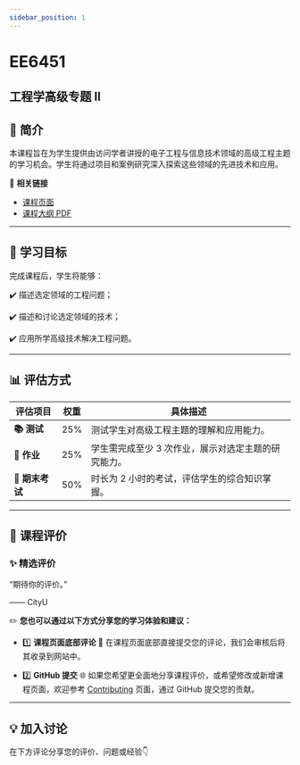 ```yaml
---
sidebar_position: 1
---
```


# EE6451
## 工程学高级专题 II

## **📘 简介**
本课程旨在为学生提供由访问学者讲授的电子工程与信息技术领域的高级工程主题的学习机会。学生将通过项目和案例研究深入探索这些领域的先进技术和应用。

🔗 **相关链接**
- [课程页面](https://www.cityu.edu.hk/catalogue/pg/202425/course/EE6451.htm)
- [课程大纲 PDF](https://www.cityu.edu.hk/catalogue/pg/202425/course/EE6451.pdf)

---

## **🎯 学习目标**

完成课程后，学生将能够：

✔️ 描述选定领域的工程问题；

✔️ 描述和讨论选定领域的技术；

✔️ 应用所学高级技术解决工程问题。

---

## **📊 评估方式**

| **评估项目**          | **权重** | **具体描述**                                                                                       |
|----------------------|---------|---------------------------------------------------------------------------------------------------|
| **📚 测试**            | 25%     | 测试学生对高级工程主题的理解和应用能力。                                                          |
| **📝 作业**           | 25%     | 学生需完成至少 3 次作业，展示对选定主题的研究能力。                                                |
| **📖 期末考试**       | 50%     | 时长为 2 小时的考试，评估学生的综合知识掌握。                                                     |

---

## **💬 课程评价**

### ✨ **精选评价**
<div className={commentStyles.commentBox}>
    <p className={commentStyles.commentText}>
        “期待你的评价。”
    </p>
    <p className={commentStyles.commentAuthor}>—— CityU</p>
</div>

✏️ **您也可以通过以下方式分享您的学习体验和建议：**

- 1️⃣ **课程页面底部评论**
💬 在课程页面底部直接提交您的评论，我们会审核后将其收录到网站中。

- 2️⃣ **GitHub 提交**
🌐 如果您希望更全面地分享课程评价，或希望修改或新增课程页面，欢迎参考 [Contributing](/contributing) 页面，通过 GitHub 提交您的贡献。

---

## **💡 加入讨论**

在下方评论分享您的评价、问题或经验👇
<Utterances />
